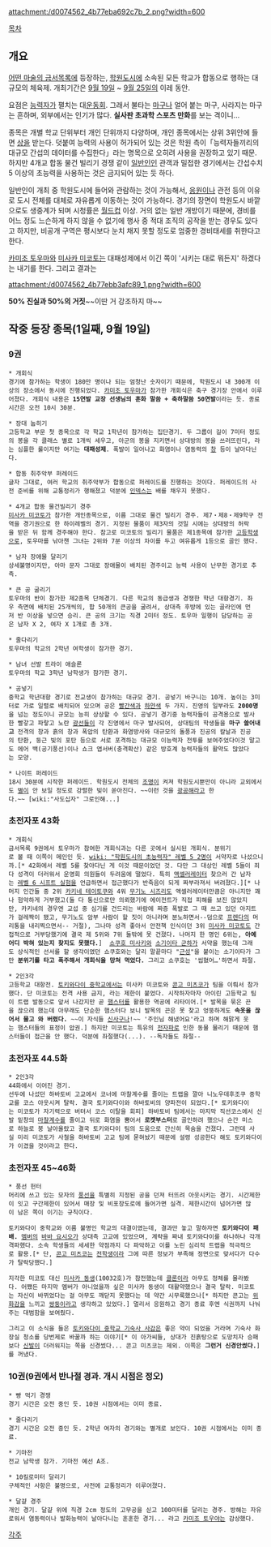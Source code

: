 attachment:/d0074562_4b77eba692c7b_2.png?width=600

[[목차]]
== 개요 ==
[[어떤 마술의 금서목록]]에 등장하는, [[학원도시]]에 소속된 모든 학교가 합동으로 행하는 대규모의 체육제. 개최기간은 [[9월 19일]] ~ [[9월 25일]]의 이레 동안.

요점은 [[능력자]]가 펼치는 대[[운동회]]. 그래서 불타는 [[마구]]나 얼어 붙는 마구, 사라지는 마구는 흔하며, 외부에서는 인기가 많다. '''실사판 초과학 스포츠 만화'''를 보는 격이니...

종목은 개별 학교 단위부터 개인 단위까지 다양하며, 개인 종목에서는 상위 3위안에 들면 [[상]]을 받는다. 덧붙여 능력의 사용이 허가되어 있는 것은 학원 측이「능력자들끼리의 대규모 간섭의 데이터를 수집한다」라는 명목으로 오히려 사용을 권장하고 있기 때문. 하지만 4개교 합동 물건 빌리기 경쟁 같이 [[일반인]]인 관객과 밀접한 경기에서는 간섭수치 5 이상의 초능력을 사용하는 것은 금지되어 있는 듯 하다.

일반인이 개최 중 학원도시에 들어와 관람하는 것이 가능해서, [[응원]]이나 관전 등의 이유로 도시 전체를 대체로 자유롭게 이동하는 것이 가능하다. 경기의 장면이 학원도시 바깥으로도 생중계가 되며 시청률은 [[월드컵]] 이상. 거의 없는 일반 개방이기 때문에, 경비를 어느 정도 느슨하게 하지 않을 수 없기에 행사 중 적대 조직의 공작을 받는 경우도 있다고 하지만, 비공개 구역은 평시보다 눈치 채지 못할 정도로 엄중한 경비태세를 취한다고 한다. 

[[카미조 토우마]]와 [[미사카 미코토]]는 대패성제에서 이긴 쪽이 '시키는 대로 뭐든지' 하겠다는 내기를 한다. 그리고 결과는 

attachment:/d0074562_4b77ebb3afc89_1.png?width=600

'''50% 진실과 50%의 거짓'''~~이딴 거 강조하지 마~~

== 작중 등장 종목(1일째, 9월 19일) ==
=== 9권 ===
 * 개회식
 경기에 참가하는 학생이 180만 명이나 되는 엄청난 숫자이기 때문에, 학원도시 내 300개 이상의 장소에서 동시에 진행되었다. [[카미조 토우마]]가 참가한 개회식은 축구 경기장 안에서 이루어졌다. 개회식 내용은 '''15연발 교장 선생님의 훈화 말씀 + 축하말씀 50연발'''이라는 듯. 종료시간은 오전 10시 30분. 

 * 장대 눕히기
 고등학교 부문 첫 종목으로 각 학교 1학년이 참가하는 집단경기. 두 그룹이 길이 7미터 정도의 봉을 각 클래스 별로 1개씩 세우고, 아군의 봉을 지키면서 상대방의 봉을 쓰러뜨린다, 라는 심플한 룰이지만 여기는 '''대패성제'''. 폭발이 일어나고 화염이나 염동력의 [[창]] 등이 날아다닌다.

 * 합동 취주악부 퍼레이드
 글자 그대로, 여러 학교의 취주악부가 합동으로 퍼레이드를 진행하는 것이다. 퍼레이드의 사전 준비를 위해 교통정리가 행해졌고 덕분에 [[인덱스]]는 배를 채우지 못했다.

 * 4개교 합동 물건빌리기 경주
 [[미사카 미코토]]가 참가한 개인종목으로, 이름 그대로 물건 빌리기 경주. 제7・제8・제9학구 전역을 경기권으로 한 하이레벨의 경기. 지정된 물품이 제3자의 것일 시에는 상대방의 허락을 받은 뒤 함께 경주해야 한다. 참고로 미코토의 빌리기 물품은 제1종목에 참가한 [[고등학생]]으로, 토우마를 낚아챈 그녀는 2위와 7분 이상의 차이를 두고 여유롭게 1등으로 골인 했다.

 * 남자 장애물 달리기
 상세불명이지만, 아마 문자 그대로 장애물이 배치된 경주이고 능력 사용이 난무한 경기로 추측.

 * 큰 공 굴리기
 토우마의 반이 참가한 제2종목 단체경기. 다른 학교의 동급생과 경쟁한 학년 대항경기. 좌우 측면에 배치된 25개씩의, 합 50개의 큰공을 굴려서, 상대측 후방에 있는 골라인에 먼저 반 이상을 넣으면 승리. 큰 공의 크기는 직경 2미터 정도. 토우마 일행이 담당하는 공은 남자 X 2, 여자 X 1개로 총 3개.

 * 줄다리기
 토우마의 학교의 2학년 여학생이 참가한 경기.

 * 남녀 선발 트라이 애슬론
 토우마의 학교 3학년 남학생가 참가한 경기.

 * 공넣기
 중학교 학년대항 경기로 전교생이 참가하는 대규모 경기. 공넣기 바구니는 10개. 높이는 3미터로 가로 일렬로 배치되어 있으며 공은 [[빨간색]]과 [[하얀색]] 두 가지. 진영의 일부라도 '''2000명'''을 넘는 정도이니 규모는 능히 상상할 수 있다. 공넣기 경기중 능력자들이 공격용으로 발사한 빨갛고 파랗고 노란 [[광선]]들이 각 진영에서 마구 발사되어, 상대팀의 학생들을 '''마구 쓸어내고''' 전격의 창과 흙의 창과 폭압의 탄환과 화염방사와 대규모의 돌풍과 진공의 칼날과 진공의 탄환, 둥근 빛의 포탄 등으로 서로 포격하는 대규모 이능력자 전투를 보여주었다이것 말고도 에어 백(공기풍선)이나 쇼크 앱서버(충격확산) 같은 방호계 능력자들의 활약도 많았다는 모양.

 * 나이트 퍼레이드
 18시 30분에 시작한 퍼레이드. 학원도시 전체의 [[조명]]이 켜져 학원도시뿐만이 아니라 교외에서도 [[별]]이 안 보일 정도로 강렬한 빛이 쏟아진다. ~~이런 것을 [[광공해]]라고 한다.~~ [wiki:"사도십자" 그로인해...]

=== 초전자포 43화 ===
 * 개회식
 금서목록 9권에서 토우마가 참여한 개회식과는 다른 곳에서 실시된 개회식. 분위기로 볼 때 이쪽이 메인인 듯. [[wiki: "학원도시의 초능력자" 레벨 5 2명]]이 서약자로 나섰으니까.[* 42화에서 레벨 5를 찾아다닌 게 이것 때문이었던 것. 다만 그 대상인 레벨 5들이 죄다 성격이 더러워서 운영회 의원들이 두려움에 떨었다. 특히 [[액셀러레이터]] 찾으러 간 남자는 [[레벨 6 시프트 실험]]을 언급하면서 접근했다가 반죽음이 되게 짜부라져서 버려졌다.][* 나머지 인간들 중 2위 [[카키네 테이토쿠]]와 4워 [[무기노 시즈리]]도 액셀러레이터만큼은 아니지만 꽤나 험악하게 거부했고(둘 다 통신으로만 의뢰했기에 에이전트가 직접 피해를 보진 않았지만, 카키네의 경우엔 교섭 중 심기를 건드리는 바람에 짜증 폭발로 그 때 쓰고 있던 아지트가 걸레짝이 됐고, 무기노도 암부 사람이 할 짓이 아니라며 분노하면서--덤으로 [[프렌다]]의 머리통을 내리찍으면서-- 거절), 그나마 성격 좋아서 안전책 인식이던 3위 [[미사카 미코토]]도 간접적으로 거부당했기에 결국 제 5위와 7위 둘밖에 못 건졌다. 나머지 한 명인 6위는, '''아예 어디 박혀 있는지 찾지도 못했다.''']  [[쇼쿠호 미사키]]와 [[소기이타 군하]]가 서약을 했는데 그래도 상식적인 선서를 할 생각이였던 쇼쿠호와는 달리 말끝마다 "[[근성]]"을 붙이는 소기이타가 그만 '''분위기를 타고 폭주해서 개회식을 망쳐 먹었다.''' 그리고 쇼쿠호는 '씹혔어…'하면서 좌절.

 * 2인3각
 고등학교 대항전. [[토키와다이 중학교]]에서는 미사카 미코토와 [[콘고 미츠코]]가 팀을 이뤄서 참가했다. 단 미코토는 전격 사용 금지, 라는 제한이 붙었다. 시작하자마자 아이린 고등학교 팀이 트랩 발동으로 앞서 나갔지만 곧 [[햄스터]]를 활용한 역공에 리타이어.[* 발목을 묶은 끈을 끊으려 했는데 아무래도 단순한 햄스터다 보니 발목의 끈은 못 찾고 엉뚱하게도 '''속옷을 끊어서 물고 와 버렸다.''' ~~이 자식들 [[신사]]구나!~~ '주인님 해냈어요'라고 하며 해맑게 웃는 햄스터들의 표정이 압권.] 하지만 미코토는 특유의 [[전자파]]로 인한 동물 물리기 때문에 햄스터들이 접근을 안 했다. 덕분에 좌절했다(...). --독자들도 좌절--

=== 초전자포 44.5화 ===
 * 2인3각
 44화에서 이어진 경기.
 선두에 나섰던 하바토비 고교에서 코너에 마찰계수를 줄이는 트랩을 깔아 니노우데후조쿠 중학교를 코스 아웃시켜 탈락. 결국 토키와다이와 하바토비의 양파전이 되었다.[* 토키와다이는 미코토가 자기력으로 버텨서 코스 이탈을 회피] 하바토비 팀에서는 마지막 직선코스에서 신발 밑창의 [[마찰계수]]를 줄이고 뒤로 화염을 뿜어서 '''로켓부스터'''로 골인하려 했으나 순간 미스로 하늘로 붕 날아올랐고 결국 토키와다이 팀의 도움으로 간신히 목숨을 건졌다. 그런데 사실 미리 미코토가 사철을 하바토비 고교 팀에 묻혀놨기 때문에 설령 성공한다 해도 토키와다이가 이겼을 것이라고 한다.

=== 초전자포 45~46화 ===
 * 풍선 헌터
 머리에 쓰고 있는 모자의 [[풍선]]을 특별히 지정된 공을 던져 터뜨려 아웃시키는 경기. 시간제한이 잇고 구간제한이 있어서 매장 및 비포장도로에 들어가면 실격. 제한시간이 넘어가면 많이 남은 쪽이 이기는 규칙이다.

 토키와다이 중학교와 이름 불명인 학교의 대결이였는데, 결과만 놓고 말하자면 '''토키와다이 패배.''' [[멤버]]의 [[바바 요시오]]가 상대측 고교에 있었으며, 계략을 짜내 토키와다이를 하나하나 각개격파했다. 소속 학생들의 세세한 약점까지 다 파악하고 이를 노린 심리적 트랩을 적극적으로 활용.[* 단, [[콘고 미츠코]]는 [[전학생]]이라 그에 따른 정보가 부족해 정면으로 맞서다가 다수가 탈락당했다.]

 지각한 미코토 대신 [[미사카 동생]](10032호)가 참전했는데 [[클론]]이라 아무도 정체를 몰라봤다. 어쨌든 마지막 멤버가 아니었을까 싶은 미사카 동생이 대활약했으나 결국 탈락. 미코토는 자신이 바뀌었다는 걸 아무도 깨닫지 못했다는 데 약간 시무룩했으나[* 하지만 콘고는 [[위화감]]을 느끼고 [[쌍둥이]]라고 생각하고 있었다.] 멀리서 응원하고 경기 종료 후엔 식권까지 나눠주는 대범함을 보여줬다. 

 그리고 이 소식을 들은 [[토키와다이 중학교 기숙사 사감]]은 좋은 약이 되었을 거라며 기숙사 화장실 청소를 당번제로 바꿀까 하는 이야기[* 이 아가씨들, 상대가 진흙탕으로 도망치자 승패보다 [[신발]]이 더러워지는 쪽을 신경썼다... 콘고 미츠코는 제외. 이쪽은 '''그런거 신경안썼다.''']를 꺼냈다.

=== 10권(9권에서 반나절 경과. 개시 시점은 정오) ===
 * 빵 먹기 경쟁
 경기 시간은 오전 중인 듯. 10권 시점에서는 이미 종료.

 * 줄다리기
 경기 시간은 오전 중인 듯. 2학년 여자의 경기와는 별개로 보인다. 10권 시점에서는 이미 종료.

 * 기마전
 전교 남학생 참가. 기마전 예선 A조. 

 * 10킬로미터 달리기
 구체적인 사항은 불명으로, 사전에 교통정리가 이루어졌다.

 * 달걀 경주
 개인 경기. 달걀 위에 직경 2cm 정도의 고무공을 싣고 100미터를 달리는 경주. 방해는 자유로워서 염동력이나 발화능력이 날아다니는 훈훈한 경기... 라고 [[카미조 토우야]]는 감상했다.


[[각주]]

